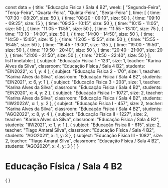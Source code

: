 const data = {
  title: "Educação Física / Sala 4 B2",
  week: [
    "Segunda-Feira",
    "Terça-Feira",
    "Quarta-Feira",
    "Quinta-Feira",
    "Sexta-Feira"
  ],
  time: [
    {
      time: "07:30 - 08:20",
      size: 50
    },
    {
      time: "08:20 - 09:10",
      size: 50
    },
    {
      time: "09:10 - 09:25",
      size: 15
    },
    {
      time: "09:25 - 10:15",
      size: 50
    },
    {
      time: "10:15 - 11:05",
      size: 50
    },
    {
      time: "11:05 - 11:55",
      size: 50
    },
    {
      time: "11:55 - 13:10",
      size: 75
    },
    {
      time: "13:10 - 14:00",
      size: 50
    },
    {
      time: "14:00 - 14:50",
      size: 50
    },
    {
      time: "14:50 - 15:05",
      size: 15
    },
    {
      time: "15:05 - 15:55",
      size: 50
    },
    {
      time: "15:55 - 16:45",
      size: 50
    },
    {
      time: "16:45 - 19:00",
      size: 135
    },
    {
      time: "19:00 - 19:50",
      size: 50
    },
    {
      time: "19:50 - 20:40",
      size: 50
    },
    {
      time: "20:40 - 21:00",
      size: 20
    },
    {
      time: "21:00 - 21:50",
      size: 50
    },
    {
      time: "21:50 - 22:40",
      size: 50
    }
  ],
  listTimetable: [
    {
      subject: "Educação Física 1 - 123",
      size: 1,
      teacher: "Karina Alves da Silva",
      classroom: "Educação Física / Sala 4 B2",
      students: "EIN2022",
      x: 1,
      y: 4
    },
    {
      subject: "Educação Física 2 - 170",
      size: 1,
      teacher: "Karina Alves da Silva",
      classroom: "Educação Física / Sala 4 B2",
      students: "EIN2021",
      x: 6,
      y: 1
    },
    {
      subject: "Educação Física 3 - 203",
      size: 1,
      teacher: "Karina Alves da Silva",
      classroom: "Educação Física / Sala 4 B2",
      students: "EIN2020",
      x: 4,
      y: 2
    },
    {
      subject: "Educação Física I - 1072",
      size: 2,
      teacher: "Karina Alves da Silva",
      classroom: "Educação Física / Sala 4 B2",
      students: "IIW2022A",
      x: 1,
      y: 2
    },
    {
      subject: "Educação Física I - 457",
      size: 2,
      teacher: "Karina Alves da Silva",
      classroom: "Educação Física / Sala 4 B2",
      students: "AGO2022",
      x: 8,
      y: 4
    },
    {
      subject: "Educação Física II - 1227",
      size: 2,
      teacher: "Karina Alves da Silva",
      classroom: "Educação Física / Sala 4 B2",
      students: "IIW2021",
      x: 1,
      y: 1
    },
    {
      subject: "Educação Física II - 615",
      size: 2,
      teacher: "Tiago Amaral Silva",
      classroom: "Educação Física / Sala 4 B2",
      students: "AGO2021",
      x: 1,
      y: 3
    },
    {
      subject: "Educação Física III - 1082",
      size: 2,
      teacher: "Tiago Amaral Silva",
      classroom: "Educação Física / Sala 4 B2",
      students: "AGO2020",
      x: 4,
      y: 3
    }
  ]
}

# Educação Física / Sala 4 B2

<div>
    {
        <Grid
            title={data.title}
            weekDays={data.week}
            time={data.time}
            listClasses={data.listTimetable}
        />
    }
</div>